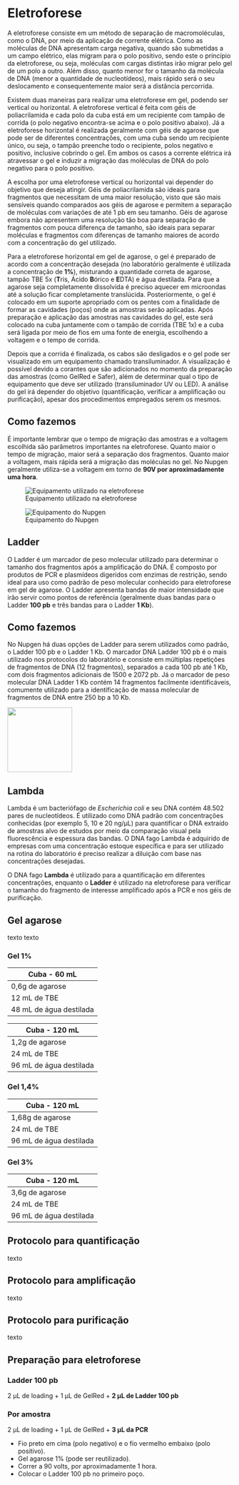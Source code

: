 # Eletroforese

A eletroforese consiste em um método de separação de macromoléculas, como o DNA, por meio da aplicação de corrente elétrica. Como as moléculas de DNA apresentam carga negativa, quando são submetidas a um campo elétrico, elas migram para o polo positivo, sendo este o princípio da eletroforese, ou seja, moléculas com cargas distintas irão migrar pelo gel de um polo a outro. Além disso, quanto menor for o tamanho da molécula de DNA (menor a quantidade de nucleotídeos), mais rápido será o seu deslocamento e consequentemente maior será a distância percorrida.

Existem duas maneiras para realizar uma eletroforese em gel, podendo ser vertical ou horizontal. A eletroforese vertical é feita com géis de poliacrilamida e cada polo da cuba está em um recipiente com tampão de corrida (o polo negativo encontra-se acima e o polo positivo abaixo). Já a eletroforese horizontal é realizada geralmente com géis de agarose que pode ser de diferentes concentrações, com uma cuba sendo um recipiente único, ou seja, o tampão preenche todo o recipiente, polos negativo e positivo, inclusive cobrindo o gel. Em ambos os casos a corrente elétrica irá atravessar o gel e induzir a migração das moléculas de DNA do polo negativo para o polo positivo.

A escolha por uma eletroforese vertical ou horizontal vai depender do objetivo que deseja atingir. Géis de poliacrilamida são ideais para fragmentos que necessitam de uma maior resolução, visto que são mais sensíveis quando comparados aos géis de agarose e permitem a separação de moléculas com variações de até 1 pb em seu tamanho. Géis de agarose embora não apresentem uma resolução tão boa para separação de fragmentos com pouca diferença de tamanho, são ideais para separar moléculas e fragmentos com diferenças de tamanho maiores de acordo com a concentração do gel utilizado.

Para a eletroforese horizontal em gel de agarose, o gel é preparado de acordo com a concentração desejada (no laboratório geralmente é utilizada a concentração de **1%**), misturando a quantidade correta de agarose, tampão TBE 5x (**T**ris, Ácido **B**órico e **E**DTA) e água destilada. Para que a agarose seja completamente dissolvida é preciso aquecer em microondas até a solução ficar completamente translúcida. Posteriormente, o gel é colocado em um suporte apropriado com os pentes com a finalidade de formar as cavidades (poços) onde as amostras serão aplicadas. Após preparação e aplicação das amostras nas cavidades do gel, este será colocado na cuba juntamente com o tampão de corrida (TBE 1x) e a cuba será ligada por meio de fios em uma fonte de energia, escolhendo a voltagem e o tempo de corrida.

Depois que a corrida é finalizada, os cabos são desligados e o gel pode ser visualizado em um equipamento chamado transiluminador. A visualização é possível devido a corantes que são adicionados no momento da preparação das amostras (como GelRed e Safer), além de determinar qual o tipo de equipamento que deve ser utilizado (transiluminador UV ou LED). A análise do gel irá depender do objetivo (quantificação, verificar a amplificação ou purificação), apesar dos procedimentos empregados serem os mesmos.

::: {.callout-note appearance="simple"}
## Como fazemos

É importante lembrar que o tempo de migração das amostras e a voltagem escolhida são parâmetros importantes na eletroforese. Quanto maior o tempo de migração, maior será a separação dos fragmentos. Quanto maior a voltagem, mais rápida será a migração das moléculas no gel. No Nupgen geralmente utiliza-se a voltagem em torno de **90V por aproximadamente uma hora**.
:::

::: {layout-ncol="2"}
![Equipamento utilizado na eletroforese](figures/eletroforese.jpg)

![Equipamento do Nupgen](figures/eletroforese-lab.JPG)
:::

## Ladder

O Ladder é um marcador de peso molecular utilizado para determinar o tamanho dos fragmentos após a amplificação do DNA. É composto por produtos de PCR e plasmídeos digeridos com enzimas de restrição, sendo ideal para uso como padrão de peso molecular conhecido para eletroforese em gel de agarose. O Ladder apresenta bandas de maior intensidade que irão servir como pontos de referência (geralmente duas bandas para o Ladder **100 pb** e três bandas para o Ladder **1 Kb**).

::: {.callout-note appearance="simple"}
## Como fazemos

No Nupgen há duas opções de Ladder para serem utilizados como padrão, o Ladder 100 pb e o Ladder 1 Kb. O marcador DNA Ladder 100 pb é o mais utilizado nos protocolos do laboratório e consiste em múltiplas repetições de fragmentos de DNA (12 fragmentos), separados a cada 100 pb até 1 Kb, com dois fragmentos adicionais de 1500 e 2072 pb. Já o marcador de peso molecular DNA Ladder 1 Kb contém 14 fragmentos facilmente identificáveis, comumente utilizado para a identificação de massa molecular de fragmentos de DNA entre 250 bp a 10 Kb.
:::

![](figures/ladder1000pb.jpg){width="145"}

## Lambda

Lambda é um bacteriófago de *Escherichia coli* e seu DNA contém 48.502 pares de nucleotídeos. É utilizado como DNA padrão com concentrações conhecidas (por exemplo 5, 10 e 20 ng/μL) para quantificar o DNA extraído de amostras alvo de estudos por meio da comparação visual pela fluorescência e espessura das bandas. O DNA fago Lambda é adquirido de empresas com uma concentração estoque específica e para ser utilizado na rotina do laboratório é preciso realizar a diluição com base nas concentrações desejadas. 

::: callout-caution
O DNA fago **Lambda** é utilizado para a quantificação em diferentes concentrações, enquanto o **Ladder** é utilizado na eletroforese para verificar o tamanho do fragmento de interesse amplificado após a PCR e nos géis de purificação.
:::

## Gel agarose

texto texto

### Gel 1%

| Cuba - 60 mL            |
|-------------------------|
| 0,6g de agarose         |
| 12 mL de TBE            |
| 48 mL de água destilada |

| Cuba - 120 mL           |
|-------------------------|
| 1,2g de agarose         |
| 24 mL de TBE            |
| 96 mL de água destilada |

### Gel 1,4%

| Cuba - 120 mL           |
|-------------------------|
| 1,68g de agarose        |
| 24 mL de TBE            |
| 96 mL de água destilada |

### Gel 3%

| Cuba - 120 mL           |
|-------------------------|
| 3,6g de agarose         |
| 24 mL de TBE            |
| 96 mL de água destilada |

## Protocolo para quantificação

texto

## Protocolo para amplificação

texto

## Protocolo para purificação

texto

## Preparação para eletroforese

### Ladder 100 pb

2 μL de loading + 1 μL de GelRed + **2 μL de Ladder 100 pb**

### Por amostra

2 μL de loading + 1 μL de GelRed + **3 μL da PCR**

::: callout-important
-   Fio preto em cima (polo negativo) e o fio vermelho embaixo (polo positivo).
-   Gel agarose 1% (pode ser reutilizado).
-   Correr a 90 volts, por aproximadamente 1 hora.
-   Colocar o Ladder 100 pb no primeiro poço.
:::
